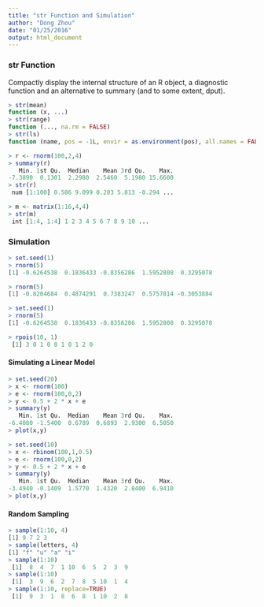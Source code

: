 ```yaml
---
title: "str Function and Simulation"
author: "Dong Zhou"
date: "01/25/2016"
output: html_document
---
```


### str Function

Compactly display the internal structure of an R object, a diagnostic function and an alternative to summary (and to some extent, dput).

```R
> str(mean)
function (x, ...)  
> str(range)
function (..., na.rm = FALSE)  
> str(ls)
function (name, pos = -1L, envir = as.environment(pos), all.names = FALSE, pattern) 
```

```R
> r <- rnorm(100,2,4)
> summary(r)
   Min. 1st Qu.  Median    Mean 3rd Qu.    Max. 
-7.3890  0.1301  2.2980  2.5460  5.1980 15.6600 
> str(r)
 num [1:100] 0.586 9.099 0.203 5.813 -0.294 ...
```

```R
> m <- matrix(1:16,4,4)
> str(m)
 int [1:4, 1:4] 1 2 3 4 5 6 7 8 9 10 ...
```

### Simulation

```R
> set.seed(1)
> rnorm(5)
[1] -0.6264538  0.1836433 -0.8356286  1.5952808  0.3295078

> rnorm(5)
[1] -0.8204684  0.4874291  0.7383247  0.5757814 -0.3053884

> set.seed(1)
> rnorm(5)
[1] -0.6264538  0.1836433 -0.8356286  1.5952808  0.3295078
```

```R
> rpois(10, 1)
 [1] 3 0 1 0 0 1 0 1 2 0
```

#### Simulating a Linear Model

```R
> set.seed(20)
> x <- rnorm(100)
> e <- rnorm(100,0,2)
> y <- 0.5 + 2 * x + e
> summary(y)
   Min. 1st Qu.  Median    Mean 3rd Qu.    Max. 
-6.4080 -1.5400  0.6789  0.6893  2.9300  6.5050 
> plot(x,y)
```

```R
> set.seed(10)
> x <- rbinom(100,1,0.5)
> e <- rnorm(100,0,2)
> y <- 0.5 + 2 * x + e
> summary(y)
   Min. 1st Qu.  Median    Mean 3rd Qu.    Max. 
-3.4940 -0.1409  1.5770  1.4320  2.8400  6.9410 
> plot(x,y)
```

#### Random Sampling

```R
> sample(1:10, 4)
[1] 9 7 2 3
> sample(letters, 4)
[1] "f" "u" "a" "i"
> sample(1:10)
 [1]  8  4  7  1 10  6  5  2  3  9
> sample(1:10)
 [1]  3  9  6  2  7  8  5 10  1  4
> sample(1:10, replace=TRUE)
 [1]  9  3  1  8  6  8  1 10  2  8
```